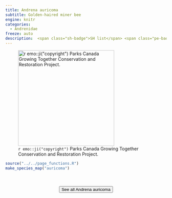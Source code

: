 ```yaml
---
title: Andrena auricoma
subtitle: Golden-haired miner bee
engine: knitr
categories:
  - Andrenidae
freeze: auto
description:  <span class="sh-badge">SH list</span> <span class="pe-badge">PM Evidence</span>
---
```

![`r emo::ji("copyright")` Parks Canada Growing Together Conservation and Restoration Project.](https://inaturalist-open-data.s3.amazonaws.com/photos/75041482/large.jpg){height=300}





```r
source("../../page_functions.R")
make_species_map("auricoma")
```
<br><br>
<center>


<a href="https://inaturalist.ca/observations?place_id=any&quality_grade=research&subview=map&taxon_id=361386"><button type="button" class="btn btn-secondary">See all Andrena auricoma <i class="fa-solid fa-arrow-up-right-from-square"></i> </button></a>
</center>
